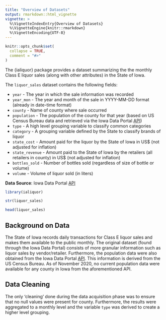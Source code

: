 ```yaml
---
title: "Overview of Datasets"
output: rmarkdown::html_vignette
vignette: >
  %\VignetteIndexEntry{Overview of Datasets}
  %\VignetteEngine{knitr::rmarkdown}
  %\VignetteEncoding{UTF-8}
---
```


```r
knitr::opts_chunk$set(
  collapse = TRUE,
  comment = "#>"
)
```

The {ialiquor} package provides a dataset summarizing the the monthly Class E liquor sales (along with other attributes) in the State of Iowa.

The `liquor_sales` dataset contains the following fields:

- `year` - The year in which the sale information was recorded
- `year_mon` - The year and month of the sale in YYYY-MM-DD format (already in date-time format)
- `county` - Name of county where sale occurred
- `population` - The population of the county for that year (based on US Census Bureau data and retrieved via the Iowa Data Portal [API](https://data.iowa.gov/resource/qtnr-zsrc.csv))
- `type` - A high level grouping variable to classify common categories
- `category` - A grouping variable defined by the State to classify brands of liquor
- `state_cost` - Amount paid for the liquor by the State of Iowa in US$ (not adjusted for inflation)
- `state_revenue` - Amount paid to the State of Iowa by the retailers (all retailers in county) in US$ (not adjusted for inflation)
- `bottles_sold` - Number of bottles sold (regardless of size of bottle or volume)
- `volume` - Volume of liquor sold (in liters)

**Data Source**: Iowa Data Portal [API](https://data.iowa.gov/resource/m3tr-qhgy.csv)


```r
library(ialiquor)

str(liquor_sales)

head(liquor_sales)

```

## Background on Data

The State of Iowa records daily transactions for Class E liquor sales and makes them available to the public monthly. The original dataset (found through the Iowa Data Portal) consists of more granular information such as liquor sales by vendor/retailer. Furthermore, the population data were also obtained from the Iowa Data Portal [API](https://data.iowa.gov/Community-Demographics/County-Population-in-Iowa-by-Year/qtnr-zsrc). This information is derived from the US Census Bureau. As of November 2020, no current population data were available for any county in Iowa from the aforementioned API.

## Data Cleaning

The only 'cleaning' done during the data acquisition phase was to ensure that no null values were present for county. Furthermore, the results were aggregated to a monthly level and the variable `type` was derived to create a higher level grouping.